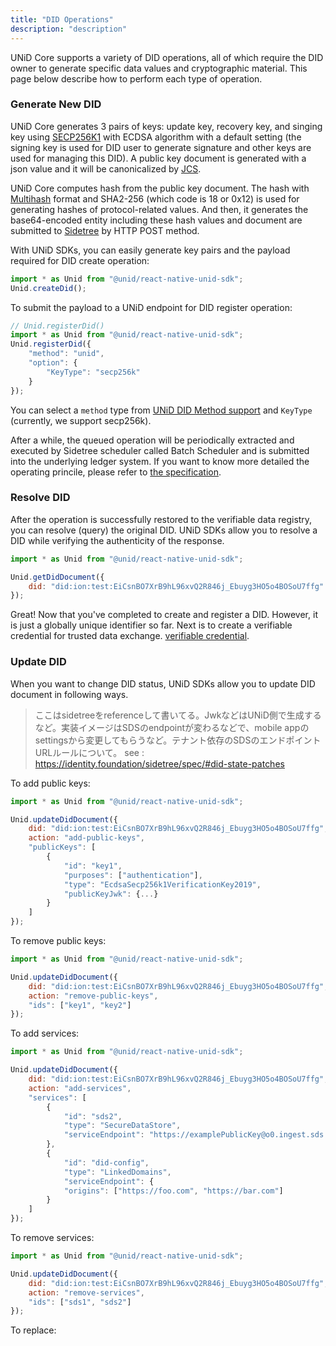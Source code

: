 ```yaml
---
title: "DID Operations"
description: "description"
---
```


UNiD Core supports a variety of DID operations, all of which require the DID owner to generate specific data values and cryptographic material. This page below describe how to perform each type of operation.

### Generate New DID

UNiD Core generates 3 pairs of keys: update key, recovery key, and singing key using [SECP256K1](https://w3c-ccg.github.io/lds-ecdsa-secp256k1-2019/) with ECDSA algorithm with a default setting (the signing key is used for DID user to generate signature and other keys are used for managing this DID). A public key document is generated with a json value and it will be canonicalized by [JCS](https://tools.ietf.org/id/draft-rundgren-json-canonicalization-scheme-00.html).

UNiD Core computes hash from the public key document. The hash with [Multihash](https://multiformats.io/multihash/) format and SHA2-256 (which code is 18 or 0x12) is used for generating hashes of protocol-related values. And then, it generates the base64-encoded entity including these hash values and document are submitted to [Sidetree](https://github.com/decentralized-identity/sidetree) by HTTP POST method.

With UNiD SDKs, you can easily generate key pairs and the payload required for DID create operation:

```js
import * as Unid from "@unid/react-native-unid-sdk";
Unid.createDid();
```


To submit the payload to a UNiD endpoint for DID register operation:
```js
// Unid.registerDid()
import * as Unid from "@unid/react-native-unid-sdk";
Unid.registerDid({
	"method": "unid",
	"option": {
		"KeyType": "secp256k"
	}
});

```

You can select a `method` type from [UNiD DID Method support](./unid/2-drivers) and `KeyType` (currently, we support secp256k).

After a while, the queued operation will be periodically extracted and executed by Sidetree scheduler called Batch Scheduler and is submitted into the underlying ledger system. If you want to know more detailed the operating princile, please refer to [the specification](https://identity.foundation/sidetree/spec/).



### Resolve DID

After the operation is successfully restored to the verifiable data registry, you can resolve (query) the original DID. UNiD SDKs allow you to resolve a DID while verifying the authenticity of the response.

```js
import * as Unid from "@unid/react-native-unid-sdk";

Unid.getDidDocument({
	did: "did:ion:test:EiCsnBO7XrB9hL96xvQ2R846j_Ebuyg3HO5o4BOSoU7ffg"
});
```

Great! Now that you've completed to create and register a DID. However, it is just a globally unique identifier so far. Next is to create a verifiable credential for trusted data exchange. [verifiable credential](./3-verifiable-credential).




### Update DID

When you want to change DID status, UNiD SDKs allow you to update DID document in following ways.

> ここはsidetreeをreferenceして書いてる。JwkなどはUNiD側で生成するなど。実装イメージはSDSのendpointが変わるなどで、mobile appのsettingsから変更してもらうなど。テナント依存のSDSのエンドポイントURLルールについて。 see : https://identity.foundation/sidetree/spec/#did-state-patches

To add public keys:

```js
import * as Unid from "@unid/react-native-unid-sdk";

Unid.updateDidDocument({
	did: "did:ion:test:EiCsnBO7XrB9hL96xvQ2R846j_Ebuyg3HO5o4BOSoU7ffg",
	action: "add-public-keys",
	"publicKeys": [
    	{
	    	"id": "key1",
			"purposes": ["authentication"],
			"type": "EcdsaSecp256k1VerificationKey2019",
			"publicKeyJwk": {...}
    	}
  	]
});
```

To remove public keys:
```js
import * as Unid from "@unid/react-native-unid-sdk";

Unid.updateDidDocument({
	did: "did:ion:test:EiCsnBO7XrB9hL96xvQ2R846j_Ebuyg3HO5o4BOSoU7ffg",
	action: "remove-public-keys",
	"ids": ["key1", "key2"]
});
```

To add services:

```js
import * as Unid from "@unid/react-native-unid-sdk";

Unid.updateDidDocument({
	did: "did:ion:test:EiCsnBO7XrB9hL96xvQ2R846j_Ebuyg3HO5o4BOSoU7ffg",
	action: "add-services",
	"services": [
		{
			"id": "sds2",
			"type": "SecureDataStore",
			"serviceEndpoint": "https://examplePublicKey@o0.ingest.sds.unid.plus/"
		},
		{
			"id": "did-config",
			"type": "LinkedDomains",
			"serviceEndpoint": {
			"origins": ["https://foo.com", "https://bar.com"]
		}
	]
});
```

To remove services:
```js
import * as Unid from "@unid/react-native-unid-sdk";

Unid.updateDidDocument({
	did: "did:ion:test:EiCsnBO7XrB9hL96xvQ2R846j_Ebuyg3HO5o4BOSoU7ffg",
	action: "remove-services",
	"ids": ["sds1", "sds2"]
});
```

To replace:
